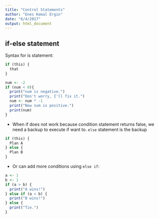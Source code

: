 ```yaml
---
title: "Control Statements"
author: "Enes Kemal Ergin"
date: "6/4/2017"
output: html_document
---
```


## if-else statement

Syntax for is statement:

```R
if (this) {
  that
}
```

```r
num <- -2
if (num < 0){
  print("num is negative.")
  print("Don't worry, I'll fix it.")
  num <- num * -1
  print("Now num is positive.")
  print(num)
}
```
- When if does not work because condition statement returns false, we need a backup to execute if want to. ```else``` statement is the backup

```R
if (this) {
  Plan A
} else {
  Plan B
}
```

- Or can add more conditions using ```else if```:
```r
a <- 1
b <- 1
if (a > b) {
  print("A wins!")
} else if (a < b) {
  print("B wins!")
} else {
  print("Tie.")
}
```


